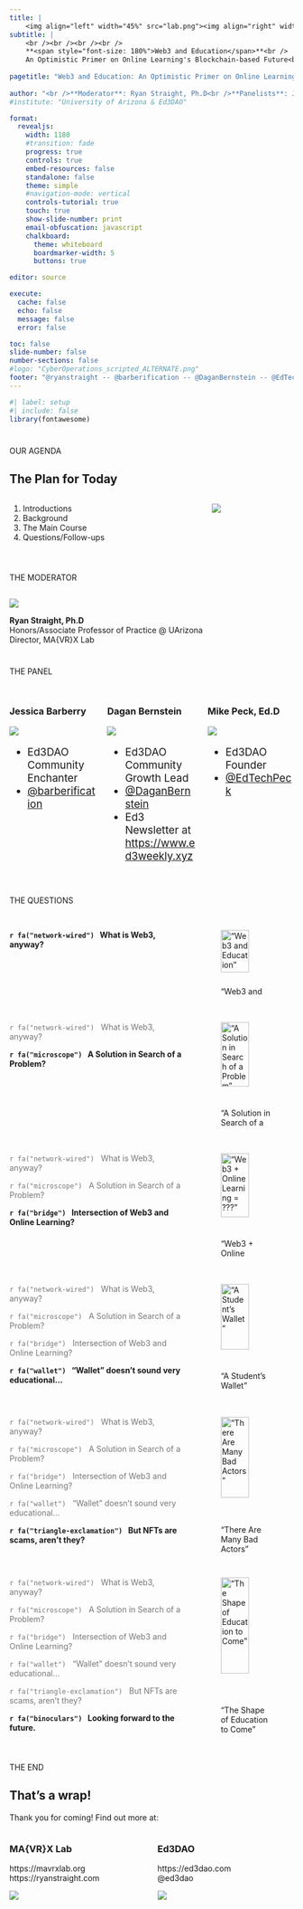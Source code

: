 ```yaml
---
title: |
    <img align="left" width="45%" src="lab.png"><img align="right" width="32%" src="dao.png">
subtitle: |
    <br /><br /><br /><br />
    **<span style="font-size: 180%">Web3 and Education</span>**<br />
    An Optimistic Primer on Online Learning's Blockchain-based Future<br />
    
pagetitle: "Web3 and Education: An Optimistic Primer on Online Learning's Blockchain-based Future"
     
author: "<br />**Moderator**: Ryan Straight, Ph.D<br />**Panelists**: Jessica Barberry, Dagan Bernstein,&nbsp;&&nbsp;Mike&nbsp;Peck,&nbsp;Ed.D"
#institute: "University of Arizona & Ed3DAO"

format:
  revealjs:
    width: 1180
    #transition: fade
    progress: true
    controls: true
    embed-resources: false
    standalone: false
    theme: simple
    #navigation-mode: vertical
    controls-tutorial: true
    touch: true
    show-slide-number: print
    email-obfuscation: javascript
    chalkboard:
      theme: whiteboard
      boardmarker-width: 5
      buttons: true

editor: source

execute: 
  cache: false
  echo: false
  message: false
  error: false

toc: false
slide-number: false
number-sections: false
#logo: "CyberOperations_scripted_ALTERNATE.png"
footer: "@ryanstraight -- @barberification -- @DaganBernstein -- @EdTechPeck"
---
```

```r
#| label: setup
#| include: false
library(fontawesome)

```

# {#agenda data-menu-title="Agenda" background="#9EABAE" background-image="lab.png" background-size="35%" background-position="right 5% top 5%"}

[OUR AGENDA]{.r-fit-text}

## The Plan for Today

:::: {.columns}
::: {.column width="70%"}
1. Introductions
1. Background
1. The Main Course
1. Questions/Follow-ups
:::

::: {.column width="30%"}
![](https://media0.giphy.com/media/knYCcmy9DEz3G/giphy.gif?cid=ecf05e471uilqnl2czryglld7yke10d3xskcv98a4e8j0kuh&rid=giphy.gif&ct=g)
:::

::::

::: {.notes}

:::


# {#moderator data-menu-title="The Moderator" background="#9EABAE" background-image="lab.png" background-size="35%" background-position="right 5% top 5%"}

[THE MODERATOR]{.r-fit-text}


## {#ryan-straight data-menu-title="Ryan Straight"}

![](https://ryanstraight.com/profile.jpg)

**Ryan Straight, Ph.D**  
Honors/Associate Professor of Practice \@ UArizona  
Director, MA{VR}X Lab  



# {#the-panel data-menu-title="The Panel" background="#9EABAE" background-image="dao.png" background-size="25%" background-position="left 5% top 5%"}

[THE PANEL]{.r-fit-text}



## {#intros data-menu-title="Introductions" .smaller}

:::: {.columns}
::: {.column width="33%" .fragment .fade-in-then-semi-out}

### Jessica Barberry

![](jessie.png)

::: {style="font-size: 14pt"}

+ Ed3DAO Community Enchanter
+ [@barberification](https://twitter.com/barberification)
:::

:::

::: {.column width="34%" .fragment .fade-in-then-semi-out}

### Dagan Bernstein

![](dagan.png)

::: {style="font-size: 14pt"}

+ Ed3DAO Community Growth Lead
+ [@DaganBernstein](https://twitter.com/DaganBernstein)
+ Ed3 Newsletter at [https://www.ed3weekly.xyz](https://www.ed3weekly.xyz)
:::
:::

::: {.column width="33%" .fragment .fade-in-then-semi-out}

### Mike Peck, Ed.D

![](mike.png)

::: {style="font-size: 14pt"}

+ Ed3DAO Founder
+ [@EdTechPeck](https://twitter.com/edtechpeck)
:::
:::

::::



# {#the-questions data-menu-title="The Questions" background="#9EABAE" background-image="lab.png" background-size="35%" background-position="right 5% top 5%"}

[THE QUESTIONS]{.r-fit-text}


## {#question1 data-menu-title="What is Web3, anyway?"}

:::: {.columns}

::: {.column width="65%"}

**`r fa("network-wired")`&nbsp;&nbsp; What is Web3, anyway?**

:::

::: {.column width="35%"}

!["Web3 and Education"](web3-and-education.jpg){width=75%}


:::

::::

## {#question2 data-menu-title="A Solution in Search of a Problem?"}

:::: {.columns}

::: {.column width="65%"}

<span style="color: #777;">`r fa("network-wired")`&nbsp;&nbsp; What is Web3, anyway?</span>  

**`r fa("microscope")`&nbsp;&nbsp; A Solution in Search of a Problem?**

:::

::: {.column width="35%"}

!["A Solution in Search of a Problem"](solution-in-search-of-a-problem.jpg){width=75%}


:::

::::

## {#question3 data-menu-title="Intersection of Web3 and Online Learning"}

:::: {.columns}

::: {.column width="65%"}

<span style="color: #777;">`r fa("network-wired")`&nbsp;&nbsp; What is Web3, anyway?</span>  

<span style="color: #777;">`r fa("microscope")`&nbsp;&nbsp; A Solution in Search of a Problem?</span>  

**`r fa("bridge")`&nbsp;&nbsp; Intersection of Web3 and Online Learning?**

:::

::: {.column width="35%"}

!["Web3 + Online Learning = ???"](web3-plus-online-learning.jpg){width=75%}


:::

::::


## {#question4 data-menu-title="'Wallet' doesn't sound very educational."}

:::: {.columns}

::: {.column width="65%"}

<span style="color: #777;">`r fa("network-wired")`&nbsp;&nbsp; What is Web3, anyway?</span>  

<span style="color: #777;">`r fa("microscope")`&nbsp;&nbsp; A Solution in Search of a Problem?</span>  

<span style="color: #777;">`r fa("bridge")`&nbsp;&nbsp; Intersection of Web3 and Online Learning?</span>  

**`r fa("wallet")`&nbsp;&nbsp; "Wallet" doesn't sound very educational...**

:::

::: {.column width="35%"}

!["A Student's Wallet"](a-students-wallet.jpg){width=75%}


:::

::::


## {#question5 data-menu-title="But NFTs are scams, aren't they?"}

:::: {.columns}

::: {.column width="65%"}

<span style="color: #777;">`r fa("network-wired")`&nbsp;&nbsp; What is Web3, anyway?</span>  

<span style="color: #777;">`r fa("microscope")`&nbsp;&nbsp; A Solution in Search of a Problem?</span>  

<span style="color: #777;">`r fa("bridge")`&nbsp;&nbsp; Intersection of Web3 and Online Learning?</span>  

<span style="color: #777;">`r fa("wallet")`&nbsp;&nbsp; "Wallet" doesn't sound very educational...</span>  

**`r fa("triangle-exclamation")`&nbsp;&nbsp; But NFTs are scams, aren't they?**

:::

::: {.column width="35%"}

!["There Are Many Bad Actors"](there-are-many-bad-actors.jpg){width=75%}


:::

::::


## {#question6 data-menu-title="Looking Forward to the Future"}

:::: {.columns}

::: {.column width="65%"}

<span style="color: #777;">`r fa("network-wired")`&nbsp;&nbsp; What is Web3, anyway?</span>  

<span style="color: #777;">`r fa("microscope")`&nbsp;&nbsp; A Solution in Search of a Problem?</span>  

<span style="color: #777;">`r fa("bridge")`&nbsp;&nbsp; Intersection of Web3 and Online Learning?</span>  

<span style="color: #777;">`r fa("wallet")`&nbsp;&nbsp; "Wallet" doesn't sound very educational...</span>  

<span style="color: #777;">`r fa("triangle-exclamation")`&nbsp;&nbsp; But NFTs are scams, aren't they?</span>  

**`r fa("binoculars")`&nbsp;&nbsp; Looking forward to the future.**

:::

::: {.column width="35%"}

!["The Shape of Education to Come"](the-shape-of-education-to-come.jpg){width=75%}


:::

::::




# {#the-end data-menu-title="The End" background="#9EABAE" background-image="dao.png" background-size="25%" background-position="left 5% top 5%"}

[THE END]{.r-fit-text}

## That's a wrap!

Thank you for coming! Find out more at:

:::: {.columns}
::: {.column width="50%"}

### MA{VR}X Lab

https://mavrxlab.org  
https://ryanstraight.com

![](rs.png)

:::

::: {.column width="50%"}

### Ed3DAO

https://ed3dao.com  
\@ed3dao

![](ed3dao.png)

:::
::::